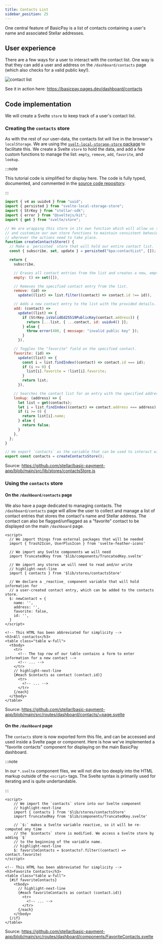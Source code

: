 ```yaml
---
title: Contacts List
sidebar_position: 25
---
```


One central feature of BasicPay is a list of contacts containing a user's name and associated Stellar addresses.

## User experience

There are a few ways for a user to interact with the contact list. One way is that they can add a user and address on the `/dashboard/contacts` page (which also checks for a valid public key!).

![contact list](/assets/add-contact.png)

See it in action here: https://basicpay.pages.dev/dashboard/contacts

## Code implementation

We will create a Svelte `store` to keep track of a user's contact list.

### Creating the `contacts` store

As with the rest of our user-data, the contacts list will live in the browser's `localStorage`. We are using the [`svelt-local-storage-store` package] to facilitate this. We create a Svelte `store` to hold the data, and add a few custom functions to manage the list: `empty`, `remove`, `add`, `favorite`, and `lookup`.

:::note

This tutorial code is simplified for display here. The code is fully typed, documented, and commented in the [source code repository].

:::

```js title="/src/lib/stores/contactsStore.js"
import { v4 as uuidv4 } from "uuid";
import { persisted } from "svelte-local-storage-store";
import { StrKey } from "stellar-sdk";
import { error } from "@sveltejs/kit";
import { get } from "svelte/store";

// We are wrapping this store in its own function which will allow us to write
// and customize our own store functions to maintain consistent behavior
// wherever the actions need to take place.
function createContactsStore() {
  // Make a `persisted` store that will hold our entire contact list.
  const { subscribe, set, update } = persisted("bpa:contactList", []);

  return {
    subscribe,

    // Erases all contact entries from the list and creates a new, empty contact list.
    empty: () => set([]),

    // Removes the specified contact entry from the list.
    remove: (id) =>
      update((list) => list.filter((contact) => contact.id !== id)),

    // Adds a new contact entry to the list with the provided details.
    add: (contact) =>
      update((list) => {
        if (StrKey.isValidEd25519PublicKey(contact.address)) {
          return [...list, { ...contact, id: uuidv4() }];
        } else {
          throw error(400, { message: "invalid public key" });
        }
      }),

    // Toggles the "favorite" field on the specified contact.
    favorite: (id) =>
      update((list) => {
        const i = list.findIndex((contact) => contact.id === id);
        if (i >= 0) {
          list[i].favorite = !list[i].favorite;
        }
        return list;
      }),

    // Searches the contact list for an entry with the specified address.
    lookup: (address) => {
      let list = get(contacts);
      let i = list.findIndex((contact) => contact.address === address);
      if (i >= 0) {
        return list[i].name;
      } else {
        return false;
      }
    },
  };
}

// We export `contacts` as the variable that can be used to interact with the contacts store.
export const contacts = createContactsStore();
```

Source: https://github.com/stellar/basic-payment-app/blob/main/src/lib/stores/contactsStore.js

### Using the `contacts` store

#### On the `/dashboard/contacts` page

We also have a page dedicated to managing contacts. The `/dashboard/contacts` page will allow the user to collect and manage a list of contact entries that stores the contact's name and Stellar address. The contact can also be flagged/unflagged as a "favorite" contact to be displayed on the main `/dashboard` page.

```svelte title="/src/routes/dashboard/contacts/+page.svelte"
<script>
  // We import things from external packages that will be needed
  import { Trash2Icon, UserPlusIcon } from 'svelte-feather-icons'

  // We import any Svelte components we will need
  import TruncatedKey from '$lib/components/TruncatedKey.svelte'

  // We import any stores we will need to read and/or write
  // highlight-next-line
  import { contacts } from '$lib/stores/contactsStore'

  // We declare a _reactive_ component variable that will hold information for
  // a user-created contact entry, which can be added to the contacts store.
  $: newContact = {
    name: '',
    address: '',
    favorite: false,
    id: '',
  }
</script>

<!-- This HTML has been abbreviated for simplicity -->
<h3>All contacts</h3>
<table class="table w-full">
  <tbody>
    <tr>
      <!-- The top row of our table contains a form to enter information for a new contact -->
      <!-- ... -->
    </tr>
    // highlight-next-line
    {#each $contacts as contact (contact.id)}
      <tr>
        <!-- ... -->
      </tr>
    {/each}
  </tbody>
</table>
```

Source: https://github.com/stellar/basic-payment-app/blob/main/src/routes/dashboard/contacts/+page.svelte

#### On the `/dashboard` page

The `contacts` store is now exported form this file, and can be accessed and used inside a Svelte page or component. Here is how we've implemented a "favorite contacts" component for displaying on the main BasicPay dashboard.

:::note

In our `*.svelte` component files, we will not dive too deeply into the HTML markup outside of the `<script>` tags. The Svelte syntax is primarily used for iterating and is quite undertandable.

:::

```svelte title="/src/routes/dashboard/components/FavoriteContacts.svelte"
<script>
    // We import the `contacts` store into our Svelte component
    // highlight-next-line
    import { contacts } from '$lib/stores/contactsStore'
    import TruncatedKey from '$lib/components/TruncatedKey.svelte'

    // `$:` makes a Svelte variable reactive, so it will be re-computed any time
    // the `$contacts` store is modified. We access a Svelte store by adding `$`
    // to the beginning of the variable name.
    // highlight-next-line
    $: favoriteContacts = $contacts?.filter((contact) => contact.favorite)
</script>

<!-- This HTML has been abbreviated for simplicity -->
<h3>Favorite Contacts</h3>
<table class="table w-full">
  {#if favoriteContacts}
    <tbody>
      // highlight-next-line
      {#each favoriteContacts as contact (contact.id)}
        <tr>
          <!-- ... -->
        </tr>
      {/each}
    </tbody>
  {/if}
</table>
```

Source: https://github.com/stellar/basic-payment-app/blob/main/src/routes/dashboard/components/FavoriteContacts.svelte

[`svelt-local-storage-store` package]: https://github.com/joshnuss/svelte-local-storage-store
[source code repository]: https://github.com/stellar/basic-payment-app
